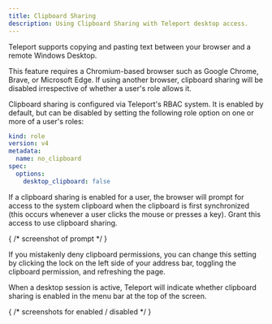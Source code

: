 ```yaml
---
title: Clipboard Sharing
description: Using Clipboard Sharing with Teleport desktop access.
---
```


Teleport supports copying and pasting text between your browser and a remote
Windows Desktop.

<Admonition type="note">
This feature requires a Chromium-based browser such as Google Chrome, Brave,
or Microsoft Edge. If using another browser, clipboard sharing will be disabled
irrespective of whether a user's role allows it.
</Admonition>

Clipboard sharing is configured via Teleport's RBAC system. It is enabled by default,
but can be disabled by setting the following role option on one or more of a user's
roles:

```yaml
kind: role
version: v4
metadata:
  name: no_clipboard
spec:
  options:
    desktop_clipboard: false
```

If a clipboard sharing is enabled for a user, the browser will prompt for access
to the system clipboard when the clipboard is first synchronized (this occurs whenever
a user clicks the mouse or presses a key). Grant this access to use clipboard sharing.

{
    /* screenshot of prompt */
}

If you mistakenly deny clipboard permissions, you can change this setting by
clicking the lock on the left side of your address bar, toggling the clipboard
permission, and refreshing the page.

When a desktop session is active, Teleport will indicate whether clipboard sharing
is enabled in the menu bar at the top of the screen.

{
    /* screenshots for enabled / disabled */
}
